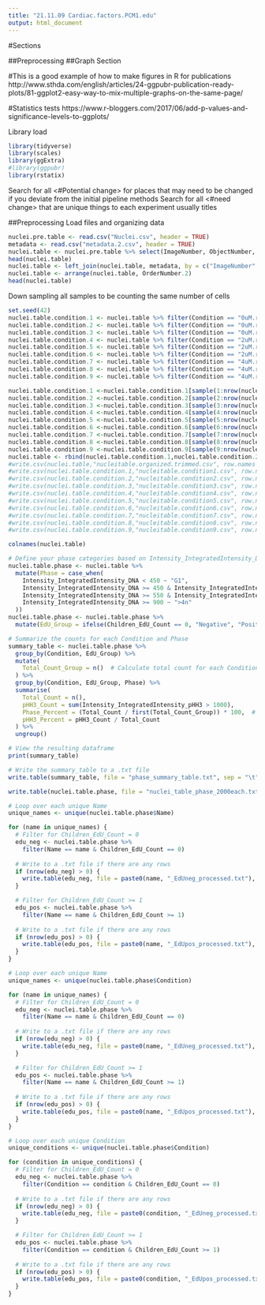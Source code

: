 ---
title: "21.11.09 Cardiac.factors.PCM1.edu"
output: html_document
---

#Sections

##Preprocessing
##Graph Section

#This is a good example of how to make figures in R for publications
http://www.sthda.com/english/articles/24-ggpubr-publication-ready-plots/81-ggplot2-easy-way-to-mix-multiple-graphs-on-the-same-page/

#Statistics tests
https://www.r-bloggers.com/2017/06/add-p-values-and-significance-levels-to-ggplots/



Library load
```{r}
library(tidyverse)
library(scales)
library(ggExtra)
#library(ggpubr)
library(rstatix)
```

Search for all <#Potential change> for places that may need to be changed if you deviate from the initial pipeline methods
Search for all <#need change> that are unique things to each experiment usually titles



##Preprocessing
Load files and organizing data
```{r}
nuclei.pre.table <- read.csv("Nuclei.csv", header = TRUE)
metadata <- read.csv("metadata.2.csv", header = TRUE)
nuclei.table <- nuclei.pre.table %>% select(ImageNumber, ObjectNumber, AreaShape_Area, Intensity_IntegratedIntensity_DNA, Intensity_IntegratedIntensity_EdU,Intensity_IntegratedIntensity_Alpha_actinin,Intensity_IntegratedIntensity_pHH3, Intensity_StdIntensity_DNA, Intensity_StdIntensity_EdU,Intensity_StdIntensity_Alpha_actinin,Intensity_StdIntensity_pHH3, Children_EdU_Count)
head(nuclei.table)
nuclei.table <- left_join(nuclei.table, metadata, by = c("ImageNumber" = "ImageNumber"))
nuclei.table <- arrange(nuclei.table, OrderNumber.2)
head(nuclei.table)
```
Down sampling all samples to be counting the same number of cells


```{r}
set.seed(42)
nuclei.table.condition.1 <- nuclei.table %>% filter(Condition == "0uM.rep1")
nuclei.table.condition.2 <- nuclei.table %>% filter(Condition == "0uM.rep2")
nuclei.table.condition.3 <- nuclei.table %>% filter(Condition == "0uM.rep3")
nuclei.table.condition.4 <- nuclei.table %>% filter(Condition == "2uM.rep1")
nuclei.table.condition.5 <- nuclei.table %>% filter(Condition == "2uM.rep2")
nuclei.table.condition.6 <- nuclei.table %>% filter(Condition == "2uM.rep3")
nuclei.table.condition.7 <- nuclei.table %>% filter(Condition == "4uM.rep1")
nuclei.table.condition.8 <- nuclei.table %>% filter(Condition == "4uM.rep2")
nuclei.table.condition.9 <- nuclei.table %>% filter(Condition == "4uM.rep3")

nuclei.table.condition.1 <-nuclei.table.condition.1[sample(1:nrow(nuclei.table.condition.1), 2000), ]
nuclei.table.condition.2 <-nuclei.table.condition.2[sample(2:nrow(nuclei.table.condition.2), 2000), ]
nuclei.table.condition.3 <-nuclei.table.condition.3[sample(3:nrow(nuclei.table.condition.3), 2000), ]
nuclei.table.condition.4 <-nuclei.table.condition.4[sample(4:nrow(nuclei.table.condition.4), 2000), ]
nuclei.table.condition.5 <-nuclei.table.condition.5[sample(5:nrow(nuclei.table.condition.5), 2000), ]
nuclei.table.condition.6 <-nuclei.table.condition.6[sample(6:nrow(nuclei.table.condition.6), 2000), ]
nuclei.table.condition.7 <-nuclei.table.condition.7[sample(7:nrow(nuclei.table.condition.7), 2000), ]
nuclei.table.condition.8 <-nuclei.table.condition.8[sample(8:nrow(nuclei.table.condition.8), 2000), ]
nuclei.table.condition.9 <-nuclei.table.condition.9[sample(9:nrow(nuclei.table.condition.9), 2000), ]
nuclei.table <- rbind(nuclei.table.condition.1,nuclei.table.condition.2,nuclei.table.condition.3,nuclei.table.condition.4,nuclei.table.condition.5,nuclei.table.condition.6,nuclei.table.condition.7,nuclei.table.condition.8,nuclei.table.condition.9)
#write.csv(nuclei.table,"nucleitable.organized.trimmed.csv", row.names = FALSE)
#write.csv(nuclei.table.condition.1,"nucleitable.condition1.csv", row.names = FALSE)
#write.csv(nuclei.table.condition.2,"nucleitable.condition2.csv", row.names = FALSE)
#write.csv(nuclei.table.condition.3,"nucleitable.condition3.csv", row.names = FALSE)
#write.csv(nuclei.table.condition.4,"nucleitable.condition4.csv", row.names = FALSE)
#write.csv(nuclei.table.condition.5,"nucleitable.condition5.csv", row.names = FALSE)
#write.csv(nuclei.table.condition.6,"nucleitable.condition6.csv", row.names = FALSE)
#write.csv(nuclei.table.condition.7,"nucleitable.condition7.csv", row.names = FALSE)
#write.csv(nuclei.table.condition.8,"nucleitable.condition8.csv", row.names = FALSE)
#write.csv(nuclei.table.condition.9,"nucleitable.condition9.csv", row.names = FALSE)


```


```{r}
colnames(nuclei.table)
```
```{r}
# Define your phase categories based on Intensity_IntegratedIntensity_DNA
nuclei.table.phase <- nuclei.table %>%
  mutate(Phase = case_when(
    Intensity_IntegratedIntensity_DNA < 450 ~ "G1",
    Intensity_IntegratedIntensity_DNA >= 450 & Intensity_IntegratedIntensity_DNA < 550 ~ "S phase",
    Intensity_IntegratedIntensity_DNA >= 550 & Intensity_IntegratedIntensity_DNA < 900 ~ "G2/M",
    Intensity_IntegratedIntensity_DNA >= 900 ~ ">4n"
  ))
nuclei.table.phase <- nuclei.table.phase %>%
  mutate(EdU_Group = ifelse(Children_EdU_Count == 0, "Negative", "Positive"))

```


```{r}
# Summarize the counts for each Condition and Phase
summary_table <- nuclei.table.phase %>%
  group_by(Condition, EdU_Group) %>%
  mutate(
    Total_Count_Group = n()  # Calculate total count for each Condition and EdU_Group
  ) %>%
  group_by(Condition, EdU_Group, Phase) %>%
  summarise(
    Total_Count = n(),
    pHH3_Count = sum(Intensity_IntegratedIntensity_pHH3 > 1000),
    Phase_Percent = (Total_Count / first(Total_Count_Group)) * 100,  # Use total count for the group
    pHH3_Percent = pHH3_Count / Total_Count
  ) %>%
  ungroup()

# View the resulting dataframe
print(summary_table)
```


```{r}
# Write the summary_table to a .txt file
write.table(summary_table, file = "phase_summary_table.txt", sep = "\t", row.names = FALSE, quote = FALSE)

```

```{r}
write.table(nuclei.table.phase, file = "nuclei_table_phase_2000each.txt", sep = "\t", row.names = FALSE, quote = FALSE)
```

```{r}
# Loop over each unique Name
unique_names <- unique(nuclei.table.phase$Name)

for (name in unique_names) {
  # Filter for Children_EdU_Count = 0
  edu_neg <- nuclei.table.phase %>%
    filter(Name == name & Children_EdU_Count == 0)
  
  # Write to a .txt file if there are any rows
  if (nrow(edu_neg) > 0) {
    write.table(edu_neg, file = paste0(name, "_EdUneg_processed.txt"), sep = "\t", row.names = FALSE, quote = FALSE)
  }

  # Filter for Children_EdU_Count >= 1
  edu_pos <- nuclei.table.phase %>%
    filter(Name == name & Children_EdU_Count >= 1)
  
  # Write to a .txt file if there are any rows
  if (nrow(edu_pos) > 0) {
    write.table(edu_pos, file = paste0(name, "_EdUpos_processed.txt"), sep = "\t", row.names = FALSE, quote = FALSE)
  }
}

```

```{r}
# Loop over each unique Name
unique_names <- unique(nuclei.table.phase$Condition)

for (name in unique_names) {
  # Filter for Children_EdU_Count = 0
  edu_neg <- nuclei.table.phase %>%
    filter(Name == name & Children_EdU_Count == 0)
  
  # Write to a .txt file if there are any rows
  if (nrow(edu_neg) > 0) {
    write.table(edu_neg, file = paste0(name, "_EdUneg_processed.txt"), sep = "\t", row.names = FALSE, quote = FALSE)
  }

  # Filter for Children_EdU_Count >= 1
  edu_pos <- nuclei.table.phase %>%
    filter(Name == name & Children_EdU_Count >= 1)
  
  # Write to a .txt file if there are any rows
  if (nrow(edu_pos) > 0) {
    write.table(edu_pos, file = paste0(name, "_EdUpos_processed.txt"), sep = "\t", row.names = FALSE, quote = FALSE)
  }
}

```


```{r}
# Loop over each unique Condition
unique_conditions <- unique(nuclei.table.phase$Condition)

for (condition in unique_conditions) {
  # Filter for Children_EdU_Count = 0
  edu_neg <- nuclei.table.phase %>%
    filter(Condition == condition & Children_EdU_Count == 0)
  
  # Write to a .txt file if there are any rows
  if (nrow(edu_neg) > 0) {
    write.table(edu_neg, file = paste0(condition, "_EdUneg_processed.txt"), sep = "\t", row.names = FALSE, quote = FALSE)
  }

  # Filter for Children_EdU_Count >= 1
  edu_pos <- nuclei.table.phase %>%
    filter(Condition == condition & Children_EdU_Count >= 1)
  
  # Write to a .txt file if there are any rows
  if (nrow(edu_pos) > 0) {
    write.table(edu_pos, file = paste0(condition, "_EdUpos_processed.txt"), sep = "\t", row.names = FALSE, quote = FALSE)
  }
}

```



